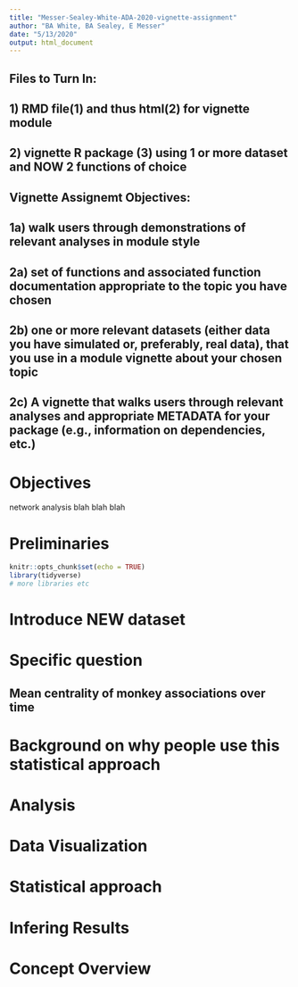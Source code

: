 ```yaml
---
title: "Messer-Sealey-White-ADA-2020-vignette-assignment"
author: "BA White, BA Sealey, E Messer"
date: "5/13/2020"
output: html_document
---
```

## Files to Turn In: 
## 1) RMD file(1) and thus html(2) for vignette module
## 2) vignette R package (3) using 1 or more dataset and NOW 2 functions of choice 

## Vignette Assignemt Objectives:
## 1a) walk users through demonstrations of relevant analyses in module style 
## 2a) set of functions and associated function documentation appropriate to the topic you have chosen
## 2b) one or more relevant datasets (either data you have simulated or, preferably, real data), that you use in a module vignette about your chosen topic
## 2c) A vignette that walks users through relevant analyses and appropriate METADATA for your package (e.g., information on dependencies, etc.)

# Objectives
network analysis blah blah blah

# Preliminaries
```r
knitr::opts_chunk$set(echo = TRUE)
library(tidyverse)
# more libraries etc
```

# Introduce NEW dataset 


# Specific question
## Mean centrality of monkey associations over time

# Background on why people use this statistical approach


# Analysis 


# Data Visualization


# Statistical approach


# Infering Results 


# Concept Overview 

